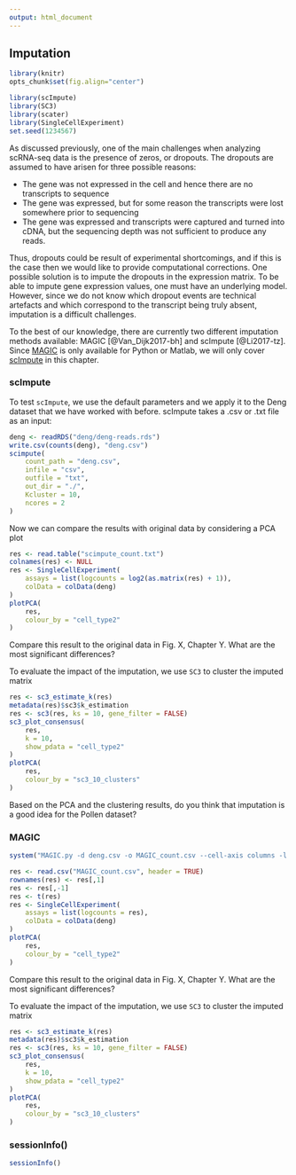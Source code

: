 ```yaml
---
output: html_document
---
```


## Imputation

```r
library(knitr)
opts_chunk$set(fig.align="center")
```
```r
library(scImpute)
library(SC3)
library(scater)
library(SingleCellExperiment)
set.seed(1234567)
```


As discussed previously, one of the main challenges when analyzing scRNA-seq data is the presence of zeros, or dropouts. The dropouts are assumed to have arisen for three possible reasons:

* The gene was not expressed in the cell and hence there are no transcripts to sequence
* The gene was expressed, but for some reason the transcripts were lost somewhere prior to sequencing
* The gene was expressed and transcripts were captured and turned into cDNA, but the sequencing depth was not sufficient to produce any reads.

Thus, dropouts could be result of experimental shortcomings, and if this is the case then we would like to provide computational corrections. One possible solution is to impute the dropouts in the expression matrix. To be able to impute gene expression values, one must have an underlying model. However, since we do not know which dropout events are technical artefacts and which correspond to the transcript being truly absent, imputation is a difficult challenges.

To the best of our knowledge, there are currently two different imputation methods available: MAGIC [@Van_Dijk2017-bh] and scImpute [@Li2017-tz]. Since [MAGIC](https://github.com/pkathail/magic) is only available for Python or Matlab, we will only cover [scImpute](https://github.com/Vivianstats/scImpute) in this chapter.

### scImpute

To test `scImpute`, we use the default parameters and we apply it to the Deng dataset that we have worked with before. scImpute takes a .csv or .txt file as an input:

```r
deng <- readRDS("deng/deng-reads.rds")
write.csv(counts(deng), "deng.csv")
scimpute(
    count_path = "deng.csv",
    infile = "csv",
    outfile = "txt", 
    out_dir = "./",
    Kcluster = 10,
    ncores = 2
)
```

Now we can compare the results with original data by considering a PCA plot

```r
res <- read.table("scimpute_count.txt")
colnames(res) <- NULL
res <- SingleCellExperiment(
    assays = list(logcounts = log2(as.matrix(res) + 1)), 
    colData = colData(deng)
)
plotPCA(
    res, 
    colour_by = "cell_type2"
)
```

Compare this result to the original data in Fig. X, Chapter Y. What are the most significant differences?

To evaluate the impact of the imputation, we use `SC3` to cluster the imputed matrix
```r
res <- sc3_estimate_k(res)
metadata(res)$sc3$k_estimation
res <- sc3(res, ks = 10, gene_filter = FALSE)
sc3_plot_consensus(
    res, 
    k = 10, 
    show_pdata = "cell_type2"
)
plotPCA(
    res, 
    colour_by = "sc3_10_clusters"
)
```

Based on the PCA and the clustering results, do you think that imputation is a good idea for the Pollen dataset?

### MAGIC

```r
system("MAGIC.py -d deng.csv -o MAGIC_count.csv --cell-axis columns -l 1 --pca-non-random csv")
```

```r
res <- read.csv("MAGIC_count.csv", header = TRUE)
rownames(res) <- res[,1]
res <- res[,-1]
res <- t(res)
res <- SingleCellExperiment(
    assays = list(logcounts = res), 
    colData = colData(deng)
)
plotPCA(
    res, 
    colour_by = "cell_type2"
)
```

Compare this result to the original data in Fig. X, Chapter Y. What are the most significant differences?

To evaluate the impact of the imputation, we use `SC3` to cluster the imputed matrix
```r
res <- sc3_estimate_k(res)
metadata(res)$sc3$k_estimation
res <- sc3(res, ks = 10, gene_filter = FALSE)
sc3_plot_consensus(
    res, 
    k = 10, 
    show_pdata = "cell_type2"
)
plotPCA(
    res, 
    colour_by = "sc3_10_clusters"
)
```

### sessionInfo()

```r
sessionInfo()
```
